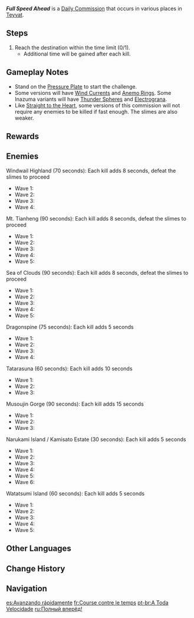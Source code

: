 {{Stub|Update Musoujin Gorge version with 2.7 lineup}}
{{Quest Infobox
|id             = 
|type           = Commission
|image          = Commission Full Speed Ahead.png
|caption        = Sea of Clouds version
|summary        = Complete the trial; reach the destination within the allotted time.
|startLocation  = [[Teyvat]]
|other          = *AR-Dependent Rewards
|characters     = Traveler
}}
'''''Full Speed Ahead''''' is a [[Daily Commission]] that occurs in various places in [[Teyvat]].

==Steps==
{{Quest Description|Reach the destination within the time limit. Defeating opponents will extend your remaining time slightly.}}
#Reach the destination within the time limit (0/1).
#*Additional time will be gained after each kill.

==Gameplay Notes==
*Stand on the [[Pressure Plate]] to start the challenge.
*Some versions will have [[Wind Currents]] and [[Anemo Ring]]s. Some Inazuma variants will have [[Thunder Sphere]]s and [[Electrograna]].
*Like [[Straight to the Heart]], some versions of this commission will not require any enemies to be killed if fast enough. The slimes are also weaker.

==Rewards==
{{Commission Rewards|full}}

==Enemies==
;Windwail Highland (70 seconds): Each kill adds 8 seconds, defeat the slimes to proceed
* Wave 1: {{Enemy List|Pyro Slime*3}}
* Wave 2: {{Enemy List|Hydro Slime*2;Electro Slime*2}}
* Wave 3: {{Enemy List|Cryo Slime*3}}
* Wave 4: {{Enemy List|Electro Slime*2;Geo Slime*2}}

;Mt. Tianheng (90 seconds): Each kill adds 8 seconds, defeat the slimes to proceed
* Wave 1: {{Enemy List|Anemo Slime*3}}
* Wave 2: {{Enemy List|Pyro Slime*3}}
* Wave 3: {{Enemy List|Geo Slime*3;Electro Slime*3}}
* Wave 4: {{Enemy List|Hydro Slime*3}}
* Wave 5: {{Enemy List|Electro Slime*3;Large Electro Slime*1}}

;Sea of Clouds (90 seconds): Each kill adds 8 seconds, defeat the slimes to proceed
* Wave 1: {{Enemy List|Pyro Slime*3}}
* Wave 2: {{Enemy List|Electro Slime*3}}
* Wave 3: {{Enemy List|Cryo Slime*3}}
* Wave 4: {{Enemy List|Geo Slime*3}}
* Wave 5: {{Enemy List|Cryo Slime*3}}

;Dragonspine (75 seconds): Each kill adds 5 seconds
* Wave 1: {{Enemy List|Cryo Slime*3}}
* Wave 2: {{Enemy List|Electro Slime*3}}
* Wave 3: {{Enemy List|Geo Slime*3}}
* Wave 4: {{Enemy List|Electro Slime*1;Cryo Slime*1;Geo Slime*1}}

;Tatarasuna (60 seconds): Each kill adds 10 seconds
* Wave 1: {{Enemy List|Large Pyro Slime*1;Large Electro Slime*1}}
* Wave 2: {{Enemy List|Large Pyro Slime*2}}
* Wave 3: {{Enemy List|Large Electro Slime*2;Mutant Electro Slime*1}}

;Musoujin Gorge<!-- as of 2.6--> (90 seconds): Each kill adds 15 seconds
* Wave 1: {{Enemy List|Large Pyro Slime*3}}
* Wave 2: {{Enemy List|Mutant Electro Slime*1;Large Electro Slime*2}}
* Wave 3: {{Enemy List|Large Cryo Slime*2}}

;Narukami Island / Kamisato Estate (30 seconds): Each kill adds 5 seconds
* Wave 1: {{Enemy List|Pyro Slime*3}}
* Wave 2: {{Enemy List|Electro Slime*3}}
* Wave 3: {{Enemy List|Geo Slime*3}}
* Wave 4: {{Enemy List|Electro Slime*3}}
* Wave 5: {{Enemy List|Electro Slime*2;Pyro Slime*1}}
* Wave 6: {{Enemy List|Large Cryo Slime*1;Large Hydro Slime*1}}

;Watatsumi Island (60 seconds): Each kill adds 5 seconds
* Wave 1: {{Enemy List|Cryo Slime*3}}
* Wave 2: {{Enemy List|Hydro Slime*3}}
* Wave 3: {{Enemy List|Geo Slime*3}}
* Wave 4: {{Enemy List|Pyro Slime*3}}
* Wave 5: {{Enemy List|Large Anemo Slime*2}}

==Other Languages==
{{Other Languages
|en      = Full Speed Ahead
|zhs     = 极速前进
|zhs_rm  = Jísù Qiánjìn
|zht     = 極速前進
|zht_rm  = Jísù Qiánjìn
|zh_tl   = 
|ja      = 全速前進
|ja_rm   = Zensoku Zenshin
|ja_tl   = Full Speed Ahead
|ko      = 빠른 전진
|ko_rm   = Ppareun Jeonjin
|ko_tl   = Fast Move Forward
|es      = Avanzando rápidamente
|es_tl   = Moving Forward Fast
|fr      = Course contre le temps
|fr_tl   = Race Against Time
|ru      = Полный вперёд!
|ru_tl   = Full Advance!
|th      = ก้าวไปให้เร็วทะลุพิกัด
|th_rm   = 
|th_tl   = Step Quickly to Break Limits
|vi      = Tiến nhanh lên trước
|vi_tl   = 
|de      = Volle Kraft voraus
|de_tl   = Full Power Ahead
|id      = Maju dengan Kecepatan Penuh
|id_tl   = Go with Full Speed
|pt      = A Toda Velocidade
|pt_tl   = 
|tr      = Tam Gaz İleri
|tr_tl   = 
|it      = Avanti tutta
|it_tl   = 
}}

==Change History==
{{Change History|1.0}}

==Navigation==
{{Commission Navbox|Basic}}

[[es:Avanzando rápidamente]]
[[fr:Course contre le temps]]
[[pt-br:A Toda Velocidade]]
[[ru:Полный вперёд!]]
